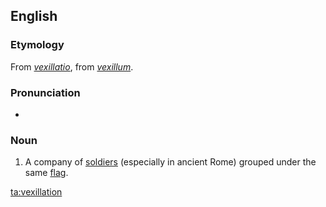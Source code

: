 ==English==

===Etymology===
From {{etyl|la}} ''[[vexillatio]]'', from ''[[vexillum]]''.

===Pronunciation===
* {{IPA|/vɛksɪˈleɪʃən/}}

===Noun===
{{en-noun}}

# A company of [[soldiers]] (especially in ancient Rome) grouped under the same [[flag]].

[[ta:vexillation]]